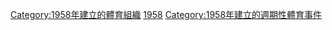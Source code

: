 {{Cat topic in year| topic=建立的體育聯賽| year=1958}}
[[Category:1958年建立的體育組織|Category:1958年建立的體育組織]]
[[Category:各年建立的體育聯賽|1958]]
[[Category:1958年建立的週期性體育事件|Category:1958年建立的週期性體育事件]]